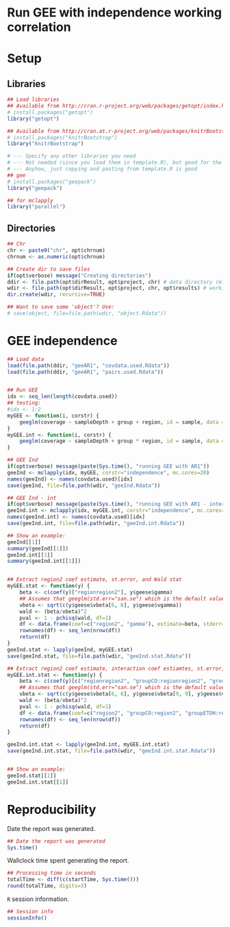 Run GEE with independence working correlation
=============================================

# Setup

## Libraries

```r
## Load libraries
## Available from http://cran.r-project.org/web/packages/getopt/index.html
# install.packages("getopt")
library("getopt")

## Available from http://cran.at.r-project.org/web/packages/knitrBootstrap/index.html
# install.packages("knitrBootstrap")
library("knitrBootstrap")

# --- Specify any other libraries you need
# --- Not needed (since you load them in template.R), but good for the report
# --- Anyhow, just copying and pasting from template.R is good
## gee
# install.packages("geepack")
library("geepack")

## for mclapply
library("parallel")
```

## Directories

```r
## Chr
chr <- paste0("chr", opt$chrnum)
chrnum <- as.numeric(opt$chrnum)

## Create dir to save files
if(opt$verbose) message("Creating directories")
ddir <- file.path(opt$dirResult, opt$project, chr) # data directory (might change say if step2 uses the results from step2)
wdir <- file.path(opt$dirResult, opt$project, chr, opt$results) # working dir
dir.create(wdir, recursive=TRUE)

## Want to save some 'object'? Use:
# save(object, file=file.path(wdir, "object.Rdata"))
```


# GEE independence


```r
## Load data
load(file.path(ddir, "geeAR1", "covdata.used.Rdata"))
load(file.path(ddir, "geeAR1", "pairs.used.Rdata"))


## Run GEE
idx <- seq_len(length(covdata.used))
## testing:
#idx <- 1:2
myGEE <- function(i, corstr) {
	geeglm(coverage ~ sampleDepth + group + region, id = sample, data = covdata.used[[i]], family = gaussian, corstr = corstr)
}
myGEE.int <- function(i, corstr) {
	geeglm(coverage ~ sampleDepth + group * region, id = sample, data = covdata.used[[i]], family = gaussian, corstr = corstr)
}

## GEE Ind
if(opt$verbose) message(paste(Sys.time(), "running GEE with AR1"))
geeInd <- mclapply(idx, myGEE, corstr="independence", mc.cores=20)
names(geeInd) <- names(covdata.used)[idx]
save(geeInd, file=file.path(wdir, "geeInd.Rdata"))

## GEE Ind - int
if(opt$verbose) message(paste(Sys.time(), "running GEE with AR1 - interaction"))
geeInd.int <- mclapply(idx, myGEE.int, corstr="independence", mc.cores=20)
names(geeInd.int) <- names(covdata.used)[idx]
save(geeInd.int, file=file.path(wdir, "geeInd.int.Rdata"))

## Show an example:
geeInd[[1]]
summary(geeInd[[1]])
geeInd.int[[1]]
summary(geeInd.int[[1]])


## Extract region2 coef estimate, st.error, and Wald stat
myGEE.stat <- function(y) {
	beta <- c(coef(y)["regionregion2"], y$geese$gamma)
	## Assumes that geeglm(std.err="san.se") which is the default value
	vbeta <- sqrt(c(y$geese$vbeta[6, 6], y$geese$vgamma))
	wald <- (beta/vbeta)^2
	pval <- 1 - pchisq(wald, df=1)
	df <- data.frame(coef=c("region2", "gamma"), estimate=beta, stderr=vbeta, wald=wald, pval=pval)
	rownames(df) <- seq_len(nrow(df))
	return(df)
}
geeInd.stat <- lapply(geeInd, myGEE.stat)
save(geeInd.stat, file=file.path(wdir, "geeInd.stat.Rdata"))

## Extract region2 coef estimate, interaction coef estiamtes, st.error, and Wald stat
myGEE.int.stat <- function(y) {
	beta <- c(coef(y)[c("regionregion2", "groupCO:regionregion2", "groupETOH:regionregion2")], y$geese$gamma)
	## Assumes that geeglm(std.err="san.se") which is the default value
	vbeta <- sqrt(c(y$geese$vbeta[6, 6], y$geese$vbeta[9, 9], y$geese$vbeta[10, 10], y$geese$vgamma))
	wald <- (beta/vbeta)^2
	pval <- 1 - pchisq(wald, df=1)
	df <- data.frame(coef=c("region2", "groupCO:region2", "groupETOH:region2", "gamma"), estimate=beta, stderr=vbeta, wald=wald, pval=pval)
	rownames(df) <- seq_len(nrow(df))
	return(df)
}

geeInd.int.stat <- lapply(geeInd.int, myGEE.int.stat)
save(geeInd.int.stat, file=file.path(wdir, "geeInd.int.stat.Rdata"))


## Show an example:
geeInd.stat[[1]]
geeInd.int.stat[[1]]
```










# Reproducibility

Date the report was generated.

```r
## Date the report was generated
Sys.time()
```

Wallclock time spent generating the report.

```r
## Processing time in seconds
totalTime <- diff(c(startTime, Sys.time()))
round(totalTime, digits=3)
```

`R` session information.

```r
## Session info
sessionInfo()
```
